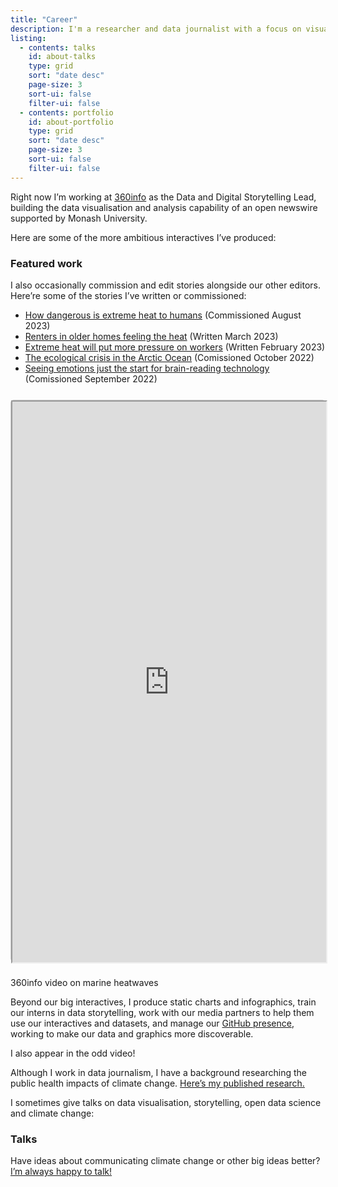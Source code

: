 ```yaml
---
title: "Career"
description: I'm a researcher and data journalist with a focus on visualising and communicating climate change.
listing:
  - contents: talks
    id: about-talks
    type: grid
    sort: "date desc"
    page-size: 3
    sort-ui: false
    filter-ui: false
  - contents: portfolio
    id: about-portfolio
    type: grid
    sort: "date desc"
    page-size: 3
    sort-ui: false
    filter-ui: false
---
```


Right now I'm working at [360info](https://newshub.360info.org) as the Data and Digital Storytelling Lead, building the data visualisation and analysis capability of an open newswire supported by Monash University.

Here are some of the more ambitious interactives I've produced:

::::{.column-screen-inset}
### **Featured work**
:::{#about-portfolio}
:::
::::

I also occasionally commission and edit stories alongside our other editors. Here're some of the stories I've written or commissioned:

- [How dangerous is extreme heat to humans](https://360info.org/how-dangerous-is-extreme-heat-to-humans/) (Commissioned August 2023)
- [Renters in older homes feeling the heat ](https://360info.org/renters-in-older-homes-feeling-the-heat/) (Written March 2023)
- [Extreme heat will put more pressure on workers](https://360info.org/extreme-heat-will-put-more-pressure-on-workers/) (Written February 2023)
- [The ecological crisis in the Arctic Ocean](https://360info.org/the-ecological-crisis-in-the-arctic-ocean/) (Comissioned October 2022)
- [Seeing emotions just the start for brain-reading technology](https://360info.org/seeing-emotions-just-the-start-for-brain-reading-technology/) (Comissioned September 2022)

:::{.column-margin}

```{=html}
<div style="text-align:center; position: relative; height: 0; padding-bottom: 178%; margin-top: 25px; margin-bottom: 25px; border: 1px solid #cccccc; border-radius: 5px;">
	<iframe style="position: absolute; top: 0; left: 0; width: 100%; height: 100%; background-color: white" src="https://youtube.com/embed/yDAae7EWqD8?si=EjRF6V9WIFivV8bX" allowfullscreen></iframe>
</div>
<figcaption class="figure-caption">360info video on marine heatwaves</figcaption>
```
:::

Beyond our big interactives, I produce static charts and infographics, train our interns in data storytelling, work with our media partners to help them use our interactives and datasets, and manage our [GitHub presence](https://github.ciom/360-info), working to make our data and graphics more discoverable.

I also appear in the odd video!

Although I work in data journalism, I have a background researching the public health impacts of climate change. [Here's my published research.](https://scholar.google.com/citations?user=Otq-xj0AAAAJ&hl=en)

I sometimes give talks on data visualisation, storytelling, open data science and climate change:

::::{.column-screen-inset}
### **Talks**
:::{#about-talks}
:::
::::

Have ideas about communicating climate change or other big ideas better? [I'm always happy to talk!](mailto:me@jamesgoldie.dev)
